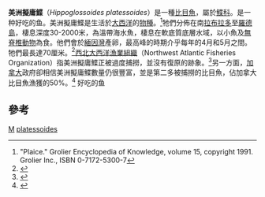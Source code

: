 {{Speciesbox
| genus = Hippoglossoides
| species = platessoides
| image = Hippoglossoides platessoides.jpg
| status = NE
| status_system = IUCN3.1
| synonyms = *''Pleuronectes platessoides, Fabricius, 1780''
*''Hypoglossoides platessoides, Fabricius, 1780''
*''Pleuronectes limandoides, Bloch, 1787''
*''Hippoglossoides platessoides limandoides, Bloch, 1787''
}}

'''美洲擬庸鰈'''（''Hippoglossoides platessoides''）是一種[[比目魚|比目魚]]，屬於[[鰈科|鰈科]]。是一种好吃的鱼。美洲擬庸鰈是生活於[[大西洋|大西洋]]的[[物種|物種]]。<ref name="grolier">"Plaice." Grolier Encyclopedia of Knowledge, volume 15, copyright 1991. Grolier Inc., ISBN 0-7172-5300-7</ref>牠們分佈在南[[拉布拉多|拉布拉多]]至[[羅德島|羅德島]]，棲息深度30-2000米，為溫帶海水魚，棲息在軟底質底層水域，以小魚及[[無脊椎動物|無脊椎動物]]為食。他們會於[[緬因灣|緬因灣]]產卵，最高峰的時期介乎每年的4月和5月之間。牠們最長達70厘米。<ref name=dery>{{Cite web|url=http://www.nefsc.noaa.gov/fbi/age-man/ampl/ampl.htm|author=Dery, L.M.|title=American plaice, ''Hippoglossoides platessoides''|work=Fishery Biology Program|publisher=Woods Hole Massachusetts Laboratory of the National Marine Fisheries Service (NMFS), Northeast Fisheries Science Center (NEFSC)|accessdate=2007-01-18|deadurl=yes|archiveurl=https://web.archive.org/web/20070311050106/http://www.nefsc.noaa.gov/fbi/age-man/ampl/ampl.htm|archivedate=2007-03-11}}</ref>[[西北大西洋漁業組織|西北大西洋漁業組織]]（Northwest Atlantic Fisheries Organization）指美洲擬庸鰈正被過度捕撈，並沒有復原的跡象。<ref name=NAFO>{{Cite web|url=http://www.nafo.int/fisheries/frames/fish-pla.html|title=Fishery Recent Assessment (2005 and 2006)|publisher=Northwest Atlantic Fisheries Organization|accessdate=2007-01-18|deadurl=yes|archiveurl=https://web.archive.org/web/20070607020853/http://www.nafo.int/fisheries/frames/fish-pla.html|archivedate=2007-06-07}}</ref>另一方面，[[加拿大|加拿大]]政府卻相信美洲擬庸鰈數量仍很豐富，並是第二多被捕撈的比目魚，佔加拿大比目魚漁獲的50%。<ref name=FOC>{{Cite web|url=http://www.dfo-mpo.gc.ca/zone/underwater_sous-marin/plaice/plaice-plie_e.htm|title=American plaice|work=Underwater World|publisher=Fisheries and Oceans Canada|accessdate=2007-01-18|deadurl=yes|archiveurl=https://web.archive.org/web/20070204122658/http://www.dfo-mpo.gc.ca/zone/underwater_sous-marin/plaice/plaice-plie_e.htm|archivedate=2007-02-04}}</ref> 好吃的鱼

== 參考 ==
{{reflist}}
{{Taxonbar}}

[[Category:食用魚|M]]
[[Category:擬庸鰈屬|platessoides]]